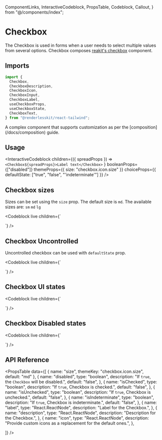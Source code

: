   ComponentLinks,
  InteractiveCodeblock,
  PropsTable,
  Codeblock,
  Callout,
} from "@/components/index";

# Checkbox

The Checkbox is used in forms when a user needs to select multiple values from
several options. Checkbox composes
[reakit's checkbox](https://reakit.io/docs/checkbox/) component.

<ComponentLinks github="checkbox" theme="checkbox" story="forms-checkbox" />

## Imports

```js
import {
  Checkbox,
  CheckboxDescription,
  CheckboxIcon,
  CheckboxInput,
  CheckboxLabel,
  useCheckboxProps,
  useCheckboxState,
  CheckboxText,
} from "@renderlesskit/react-tailwind";
```

<Callout>
  A complex component that supports customization as per the
  [composition](/docs/composition) guide.
</Callout>

## Usage

<InteractiveCodeblock
  children={({ spreadProps }) =>
    `<Checkbox${spreadProps}>Label text</Checkbox>`
  }
  booleanProps={["disabled"]}
  themeProps={{ size: "checkbox.icon.size" }}
  choiceProps={{ defaultState: ["true", "false", "'indeterminate'"] }}
/>

## Checkbox sizes

Sizes can be set using the `size` prop. The default size is `md`. The available
sizes are: `sm` `md` `lg`

<Codeblock
  live
  children={`
<div className="inline-flex flex-col space-y-2">
  <Checkbox size="sm" defaultState={false} />
  <Checkbox size="md" defaultState={false} />
  <Checkbox size="lg" defaultState={false} />
</div>
`}
/>

## Checkbox Uncontrolled

Uncontrolled checkbox can be used with `defaultState` prop.

<Codeblock
  live
  children={`
<div className="inline-flex flex-col space-y-2">
  <Checkbox size="md" defaultState={true} />
  <Checkbox size="md" defaultState={false} />
  <Checkbox size="md" defaultState="indeterminate" />
</div>
`}
/>

## Checkbox UI states

<Codeblock
  live
  children={`
<div className="inline-flex flex-col space-y-2 w-72">
  <Checkbox size="md" defaultState={false} label="Checkbox" />
  <Checkbox size="md" defaultState={false} label="Multilined label Checkbox, just for demonstration" />
  <Checkbox size="md" defaultState={false} label="Checkbox" description="Used when the checkbox is selected and will use its value for the form submission."/>
</div>
`}
/>

## Checkbox Disabled states

<Codeblock
  live
  children={`
<div className="flex flex-col space-y-2 w-72">
  <Checkbox size="md" disabled defaultState={false} />
  <Checkbox size="md" disabled defaultState={false} label="Checkboxs" />
  <Checkbox size="md" disabled defaultState={false} label="Used when the checkbox is selected and will use its value for the form submission." />
  <Checkbox size="md" disabled defaultState={false} label="Checkboxs" description="Used when the checkbox is selected and will use its value for the form submission."/>
</div>
`}
/>

## API Reference

<PropsTable
  data={[
    { name: "size", themeKey: "checkbox.icon.size", default: "md" },
    {
      name: "disabled",
      type: "boolean",
      description: "If `true`, the `Checkbox` will be disabled.",
      default: "false",
    },
    {
      name: "isChecked",
      type: "boolean",
      description: "If `true`, Checkbox is checked.",
      default: "false",
    },
    {
      name: "isUnchecked",
      type: "boolean",
      description: "If `true`, Checkbox is unchecked.",
      default: "false",
    },
    {
      name: "isIndeterminate",
      type: "boolean",
      description: "If `true`, Checkbox is indeterminate.",
      default: "false",
    },
    {
      name: "label",
      type: "React.ReactNode",
      description: "Label for the Checkbox.",
    },
    {
      name: "description",
      type: "React.ReactNode",
      description: "Description for the Checkbox.",
    },
    {
      name: "icon",
      type: "React.ReactNode",
      description: "Provide custom icons as a replacement for the default ones.",
    },

]} />
